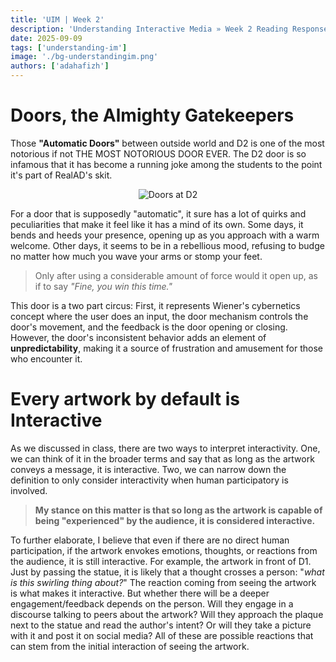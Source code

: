 ```yaml
---
title: 'UIM | Week 2'
description: 'Understanding Interactive Media » Week 2 Reading Responses'
date: 2025-09-09
tags: ['understanding-im']
image: './bg-understandingim.png'
authors: ['adahafizh']
---
```



# Doors, the Almighty Gatekeepers

Those **"Automatic Doors"** between outside world and D2 is one of the most notorious if not THE MOST NOTORIOUS DOOR EVER. The D2 door is so infamous that it has become a running joke among the students to the point it's part of RealAD's skit. 

<div align="center"> 
    <img src="./doors.png" alt="Doors at D2"/>
</div>

For a door that is supposedly "automatic", it sure has a lot of quirks and peculiarities that make it feel like it has a mind of its own. Some days, it bends and heeds your presence, opening up as you approach with a warm welcome. Other days, it seems to be in a rebellious mood, refusing to budge no matter how much you wave your arms or stomp your feet. 

> Only after using a considerable amount of force would it open up, as if to say *"Fine, you win this time."*

This door is a two part circus: First, it represents Wiener's cybernetics concept where the user does an input, the door mechanism controls the door's movement, and the feedback is the door opening or closing. However, the door's inconsistent behavior adds an element of **unpredictability**, making it a source of frustration and amusement for those who encounter it.

# Every artwork by default is Interactive

As we discussed in class, there are two ways to interpret interactivity. One, we can think of it in the broader terms and say that as long as the artwork conveys a message, it is interactive. Two, we can narrow down the definition to only consider interactivity when human participatory is involved. 

> **My stance on this matter is that so long as the artwork is capable of being "experienced" by the audience, it is considered interactive.** 

To further elaborate, I believe that even if there are no direct human participation, if the artwork envokes emotions, thoughts, or reactions from the audience, it is still interactive. For example, the artwork in front of D1. Just by passing the statue, it is likely that a thought crosses a person: "*what is this swirling thing about?*"
The reaction coming from seeing the artwork is what makes it interactive. But whether there will be a deeper engagement/feedback depends on the person. Will they engage in a discourse talking to peers about the artwork? Will they approach the plaque next to the statue and read the author's intent? Or will they take a picture with it and post it on social media? All of these are possible reactions that can stem from the initial interaction of seeing the artwork.









